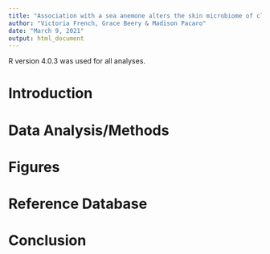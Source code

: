 ```yaml
---
title: "Association with a sea anemone alters the skin microbiome of clownfish"
author: "Victoria French, Grace Beery & Madison Pacaro"
date: "March 9, 2021"
output: html_document
---
```



R version 4.0.3 was used for all analyses.


# Introduction



# Data Analysis/Methods



# Figures



# Reference Database



# Conclusion



